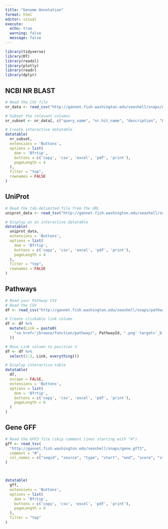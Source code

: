 ```yaml
---
title: "Genome Annotation"
format: html
editor: visual
execute:
  echo: true
  warning: false
  message: false
---
```


```r
library(tidyverse)
library(DT)
library(readxl)
library(plotly)
library(readr)
library(dplyr)

```


## NCBI NR BLAST

```r

# Read the CSV file
nr_data <- read_csv("http://gannet.fish.washington.edu/seashell/snaps/nr.csv")

# Subset the relevant columns
nr_subset <- nr_data[, c("query_name", "nr.hit_name", "description", "E value")]

# Create interactive datatable
datatable(
  nr_subset,
  extensions = 'Buttons',
  options = list(
    dom = 'Bfrtip',
    buttons = c('copy', 'csv', 'excel', 'pdf', 'print'),
    pageLength = 4
  ),
  filter = "top",
  rownames = FALSE
)
```
## UniProt

```r
# Read the tab-delimited file from the URL
uniprot_data <- read_tsv("http://gannet.fish.washington.edu/seashell/snaps/uniprot.txt")

# Display as an interactive datatable
datatable(
  uniprot_data,
  extensions = 'Buttons',
  options = list(
    dom = 'Bfrtip',
    buttons = c('copy', 'csv', 'excel', 'pdf', 'print'),
    pageLength = 4
  ),
  filter = "top",
  rownames = FALSE
)
```


## Pathways 

```r

# Read your Pathway CSV
# Read the CSV
df <- read_csv("http://gannet.fish.washington.edu/seashell/snaps/pathway_table.csv")

# Create clickable link column
df <- df %>%
  mutate(Link = paste0(
    "<a href='jbrowse/function/pathway/", PathwayId, ".png' target='_blank'>", PathwayId, "</a>"
  ))

# Move Link column to position 3
df <- df %>%
  select(1:2, Link, everything())

# Display interactive table
datatable(
  df,
  escape = FALSE,
  extensions = 'Buttons',
  options = list(
    dom = 'Bfrtip',
    buttons = c('copy', 'csv', 'excel', 'pdf', 'print'),
    pageLength = 6
  )
)
```


## Gene GFF 

```r
# Read the GFF3 file (skip comment lines starting with "#")
gff <- read_tsv(
  "http://gannet.fish.washington.edu/seashell/snaps/gene.gff3",
  comment = "#",
  col_names = c("seqid", "source", "type", "start", "end", "score", "strand", "phase", "attributes")
)



datatable(
  gff,
  extensions = 'Buttons',
  options = list(
    dom = 'Bfrtip',
    buttons = c('copy', 'csv', 'excel', 'pdf', 'print'),
    pageLength = 6
  ),
  filter = "top"
)



```

